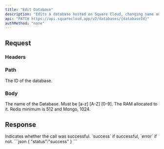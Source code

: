 ```yaml
---
title: "Edit Database"
description: "Edits a database hosted on Square Cloud, changing name and/or memory"
api: "PATCH https://api.squarecloud.app/v2/databases/{databaseId}"
authMethod: "none"
---
```



## Request

### Headers

<Authorization />

### Path

<ParamField path="databaseId" type="string" placeholder="Database ID" required>
  The ID of the database.
</ParamField>

### Body

<ParamField body="name" type="string" placeholder="database name">
  The name of the Database. Must be [a-z] [A-Z] [0-9].
</ParamField>
<ParamField body="ram" type="int" placeholder="RAM(in MB)">
  The RAM allocated to it. Redis minimum is 512 and Mongo, 1024.
</ParamField>

## Response

<ResponseField name="status" type="string">
  Indicates whether the call was successful. `success` if successful, `error` if not.
</ResponseField>

<ResponseExample>
```json
{
  "status":"success"
}
```
</ResponseExample>